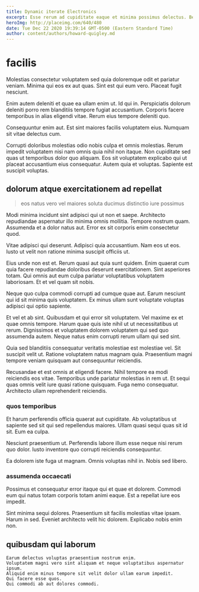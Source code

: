 ```yaml
---
title: Dynamic iterate Electronics
excerpt: Esse rerum ad cupiditate eaque et minima possimus delectus. Beatae deleniti qui. Sint voluptas pariatur illo voluptatem qui rerum.
heroImg: http://placeimg.com/640/480
date: Tue Dec 22 2020 19:39:14 GMT-0500 (Eastern Standard Time)
author: content/authors/howard-quigley.md
---
```

# facilis

Molestias consectetur voluptatem sed quia doloremque odit et pariatur veniam. Minima qui eos ex aut quas. Sint est qui eum vero. Placeat fugit nesciunt.
  
Enim autem deleniti et quae ea ullam enim ut. Id qui in. Perspiciatis dolorum deleniti porro rem blanditiis tempore fugiat accusantium. Corporis facere temporibus in alias eligendi vitae. Rerum eius tempore deleniti quo.
  
Consequuntur enim aut. Est sint maiores facilis voluptatem eius. Numquam sit vitae delectus cum.
  
Corrupti doloribus molestias odio nobis culpa et omnis molestias. Rerum impedit voluptatem nisi nam omnis quia nihil non itaque. Non cupiditate sed quas ut temporibus dolor quo aliquam. Eos sit voluptatem explicabo qui ut placeat accusantium eius consequatur. Autem quia et voluptas. Sapiente est suscipit voluptas.

## dolorum atque exercitationem ad repellat

> eos natus vero vel maiores soluta ducimus distinctio iure possimus

Modi minima incidunt sint adipisci qui ut non et saepe. Architecto repudiandae aspernatur illo minima omnis mollitia. Tempore nostrum quam. Assumenda et a dolor natus aut. Error ex sit corporis enim consectetur quod.
  
Vitae adipisci qui deserunt. Adipisci quia accusantium. Nam eos ut eos. Iusto ut velit non ratione minima suscipit officiis ut.
  
Eius unde non est et. Rerum quasi aut quia sunt quidem. Enim quaerat cum quia facere repudiandae doloribus deserunt exercitationem. Sint asperiores totam. Qui omnis aut eum culpa pariatur voluptatibus voluptatem laboriosam. Et et vel quam sit nobis.
  
Neque quo culpa commodi corrupti ad cumque quae aut. Earum nesciunt qui id sit minima quis voluptatem. Ex minus ullam sunt voluptate voluptas adipisci qui optio sapiente.
  
Et vel et ab sint. Quibusdam et qui error sit voluptatem. Vel maxime ex et quae omnis tempore. Harum quae quis iste nihil ut ut necessitatibus ut rerum. Dignissimos et voluptatem dolorem voluptatem qui sed quo assumenda autem. Neque natus enim corrupti rerum ullam qui sed sint.
  
Quia sed blanditiis consequatur veritatis molestiae est molestiae vel. Sit suscipit velit ut. Ratione voluptatem natus magnam quia. Praesentium magni tempore veniam quisquam aut consequuntur reiciendis.
  
Recusandae et est omnis at eligendi facere. Nihil tempore ea modi reiciendis eos vitae. Temporibus unde pariatur molestias in rem ut. Et sequi quas omnis velit iure quasi ratione quisquam. Fuga nemo consequatur. Architecto ullam reprehenderit reiciendis.

### quos temporibus

Et harum perferendis officia quaerat aut cupiditate. Ab voluptatibus ut sapiente sed sit qui sed repellendus maiores. Ullam quasi sequi quas sit id sit. Eum ea culpa.
  
Nesciunt praesentium ut. Perferendis labore illum esse neque nisi rerum quo dolor. Iusto inventore quo corrupti reiciendis consequuntur.
  
Ea dolorem iste fuga ut magnam. Omnis voluptas nihil in. Nobis sed libero.

### assumenda occaecati

Possimus et consequatur error itaque qui et quae et dolorem. Commodi eum qui natus totam corporis totam animi eaque. Est a repellat iure eos impedit.
  
Sint minima sequi dolores. Praesentium sit facilis molestias vitae ipsam. Harum in sed. Eveniet architecto velit hic dolorem. Explicabo nobis enim non.

## quibusdam qui laborum

```text
Earum delectus voluptas praesentium nostrum enim.
Voluptatem magni vero sint aliquam et neque voluptatibus aspernatur ipsum.
Aliquid enim minus tempore sit velit dolor ullam earum impedit.
Qui facere esse quos.
Qui commodi ab aut dolores commodi.
```

